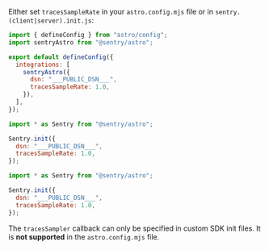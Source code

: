 Either set `tracesSampleRate` in your `astro.config.mjs` file or in `sentry.(client|server).init.js`:

<SignInNote />

```javascript {tabTitle:Integration Config}{filename:astro.config.mjs}
import { defineConfig } from "astro/config";
import sentryAstro from "@sentry/astro";

export default defineConfig({
  integrations: [
    sentryAstro({
      dsn: "___PUBLIC_DSN___",
      tracesSampleRate: 1.0,
    }),
  ],
});
```

```javascript {tabTitle:Custom Config (client)} {filename:sentry.client.config.js}
import * as Sentry from "@sentry/astro";

Sentry.init({
  dsn: "___PUBLIC_DSN___",
  tracesSampleRate: 1.0,
});
```

```javascript {tabTitle:Custom Config (server)} {filename:sentry.server.config.js}
import * as Sentry from "@sentry/astro";

Sentry.init({
  dsn: "___PUBLIC_DSN___",
  tracesSampleRate: 1.0,
});
```

<Alert level="warning">

The `tracesSampler` callback can only be specified in <PlatformLink to="/manual-setup/#manual-sdk-initialization">custom SDK init files</PlatformLink>.
It is **not supported** in the `astro.config.mjs` file.

</Alert>
